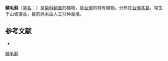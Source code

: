 {{Speciesbox
| name = 鳞毛蓟
| status = 
| status_system = 
| image =
| genus = Cirsium
| species = ferum
| authority = Kitamura
}}

'''鳞毛蓟'''（[[学名|学名]]：{{lang|la|''Cirsium ferum''}}）是[[菊科|菊科]][[蓟属|蓟属]]的植物，是[[台灣|台灣]]的特有植物。分布在[[台灣島|台灣本島]]，常生于山坡灌丛，目前尚未由人工引种栽培。

== 参考文献 ==
<div class="references-small">
* {{cite web| url =http://www.bioinfo.cn/db05/KmzwSpecies.php?action=view&id=2704| title =鳞毛蓟| work =《中国高等植物数据库全库》| publisher =中国科学院微生物研究所| author =昆明植物研究所| accessdate =2009-02-23| deadurl =yes| archiveurl =https://web.archive.org/web/20160305050114/http://www.bioinfo.cn/db05/KmzwSpecies.php?action=view&id=2704| archivedate =2016-03-05}}
</div>
{{Taxonbar|from=Q11173566}}

[[Category:蓟属|鳞毛蓟]]


{{植物小作品}}